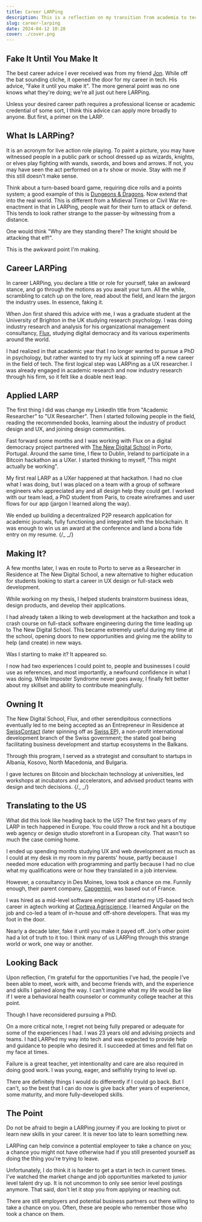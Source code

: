 ```yaml
---
title: Career LARPing
description: This is a reflection on my transition from academia to tech via awkward LARPing, serendipity, and catching some lucky breaks in the process.
slug: career-larping
date: 2024-04-12 10:28
cover: ./cover.png
---
```


## Fake It Until You Make It

The best career advice I ever received was from my friend [Jon](https://jonbarnes.me). While off the bat sounding cliche, it opened the door for my career in tech. His advice, "Fake it until you make it". The more general point was no one knows what they're doing; we're all just out here LARPing.

Unless your desired career path requires a professional license or academic credential of some sort, I think this advice can apply more broadly to anyone. But first, a primer on the LARP.

## What Is LARPing?

It is an acronym for live action role playing. To paint a picture, you may have witnessed people in a public park or school dressed up as wizards, knights, or elves play fighting with wands, swords, and bows and arrows. If not, you may have seen the act performed on a tv show or movie. Stay with me if this still doesn't make sense.

Think about a turn-based board game, requiring dice rolls and a points system; a good example of this is [Dungeons & Dragons](https://en.wikipedia.org/wiki/Dungeons_%26_Dragons). Now extend that into the real world. This is different from a Midieval Times or Civil War re-enactment in that in LARPing, people wait for their turn to attack or defend. This tends to look rather strange to the passer-by witnessing from a distance.

One would think "Why are they standing there? The knight should be attacking that elf!".

This is the awkward point I'm making.

## Career LARPing

In career LARPing, you declare a title or role for yourself, take an awkward stance, and go through the motions as you await your turn. All the while, scrambling to catch up on the lore, read about the field, and learn the jargon the industry uses. In essence, faking it.

When Jon first shared this advice with me, I was a graduate student at the University of Brighton in the UK studying research psychology. I was doing industry research and analysis for his organizational management consultancy, [Flux](https://flux.am), studying digital democracy and its various experiments around the world.

I had realized in that academic year that I no longer wanted to pursue a PhD in psychology, but rather wanted to try my luck at spinning off a new career in the field of tech. The first logical step was LARPing as a UX researcher. I was already engaged in academic research and now industry research through his firm, so it felt like a doable next leap.

## Applied LARP

The first thing I did was change my LinkedIn title from "Academic Researcher" to "UX Researcher". Then I started following people in the field, reading the recommended books, learning about the industry of product design and UX, and joining design communities.

Fast forward some months and I was working with Flux on a digital democracy project partnered with [The New Digital School](https://thenewdigitalschool.com) in Porto, Portugal. Around the same time, I flew to Dublin, Ireland to participate in a Bitcoin hackathon as a UXer. I started thinking to myself, "This might actually be working".

My first real LARP as a UXer happened at that hackathon. I had no clue what I was doing, but I was placed on a team with a group of software engineers who appreciated any and all design help they could get. I worked with our team lead, a PhD student from Paris, to create wireframes and user flows for our app (jargon I learned along the way).

We ended up building a decentralized P2P research application for academic journals, fully functioning and integrated with the blockchain. It was enough to win us an award at the conference and land a bona fide entry on my resume.
{/_ <BlogImage
  src='hackathon.jpeg'
  topCaption='Chainsmiths Bitcoin hackathon, OpenResearch team'
  bottomCaption='November 2016, Ireland'
/> _/}

## Making It?

A few months later, I was en route to Porto to serve as a Researcher in Residence at The New Digital School, a new alternative to higher education for students looking to start a career in UX design or full-stack web development.

While working on my thesis, I helped students brainstorm business ideas, design products, and develop their applications.

I had already taken a liking to web development at the hackathon and took a crash course on full-stack software engineering during the time leading up to The New Digital School. This became extremely useful during my time at the school, opening doors to new opportunities and giving me the ability to help (and create) in new ways.

Was I starting to make it? It appeared so.

I now had two experiences I could point to, people and businesses I could use as references, and most importantly, a newfound confidence in what I was doing. While Imposter Syndrome never goes away, I finally felt better about my skillset and ability to contribute meaningfully.

## Owning It

The New Digital School, Flux, and other serendipitous connections eventually led to me being accepted as an Entrepreneur in Residence at [SwissContact](https://swisscontact.org) (later spinning off as [Swiss EP](https://swissep.org/)), a non-profit international development branch of the Swiss government; the stated goal being facilitating business development and startup ecosystems in the Balkans.

Through this program, I served as a strategist and consultant to startups in Albania, Kosovo, North Macedonia, and Bulgaria.

I gave lectures on Bitcoin and blockchain technology at universities, led workshops at incubators and accelerators, and advised product teams with design and tech decisions.
{/_ <BlogImage
  src='lecture.jpeg'
  topCaption='South East European University, blockchain lecture'
  bottomCaption='November 2017, North Macedonia'
/> _/}

## Translating to the US

What did this look like heading back to the US? The first two years of my LARP in tech happened in Europe. You could throw a rock and hit a boutique web agency or design studio storefront in a European city. That wasn't so much the case coming home.

I ended up spending months studying UX and web development as much as I could at my desk in my room in my parents' house, partly because I needed more education with programming and partly because I had no clue what my qualifications were or how they translated in a job interview.

However, a consultancy in Des Moines, Iowa took a chance on me. Funnily enough, their parent company, [Capgemini](https://www.capgemini.com), was based out of France.

I was hired as a mid-level software engineer and started my US-based tech career in agtech working at [Corteva Agriscience](https://www.corteva.com). I learned Angular on the job and co-led a team of in-house and off-shore developers. That was my foot in the door.

Nearly a decade later, fake it until you make it payed off. Jon's other point had a lot of truth to it too. I think many of us LARPing through this strange world or work, one way or another.

## Looking Back

Upon reflection, I'm grateful for the opportunities I've had, the people I've been able to meet, work with, and become friends with, and the experience and skills I gained along the way. I can't imagine what my life would be like if I were a behavioral health counselor or community college teacher at this point.

Though I have reconsidered pursuing a PhD.

On a more critical note, I regret not being fully prepared or adequate for some of the experiences I had. I was 23 years old and advising projects and teams. I had LARPed my way into tech and was expected to provide help and guidance to people who desired it. I succeeded at times and fell flat on my face at times.

Failure is a great teacher, yet intentionality and care are also required in doing good work. I was young, eager, and selfishly trying to level up.

There are definitely things I would do differently if I could go back. But I can't, so the best that I can do now is give back after years of experience, some maturity, and more fully-developed skills.

## The Point

Do not be afraid to begin a LARPing journey if you are looking to pivot or learn new skills in your career. It is never too late to learn something new.

LARPing can help convince a potential employeer to take a chance on you; a chance you might not have otherwise had if you still presented yourself as doing the thing you're trying to leave.

Unfortunately, I do think it is harder to get a start in tech in current times. I've watched the market change and job opportunities marketed to junior level talent dry up. It is not uncommon to only see senior level postings anymore. That said, don't let it stop you from applying or reaching out.

There are still employers and potential business partners out there willing to take a chance on you. Often, these are people who remember those who took a chance on them.
